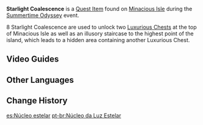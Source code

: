 {{Item Infobox
|id           = 101908
|image        = Item Starlight Coalescence.png
|type         = Quest Items
|group        = Event Items
|description  = A translucent crystal that seems to hold coalescent starlight within it. This item seems to be key to solving a certain mechanism puzzle somewhere.
|source1      = Found on [[Minacious Isle/2.8|Minacious Isle]]
|event        = Summertime Odyssey
}}
'''Starlight Coalescence''' is a [[Quest Item]] found on [[Minacious Isle/2.8|Minacious Isle]] during the [[Summertime Odyssey]] event.

8 Starlight Coalescence are used to unlock two [[Luxurious Chest]]s at the top of Minacious Isle as well as an illusory staircase to the highest point of the island, which leads to a hidden area containing another Luxurious Chest.

==Video Guides==
{{EVT
|video1   = https://youtu.be/TCmrjQ1nt4k
|caption1 = Starlight Coalescence Guide

|video2   = https://youtu.be/LqDZsSPtApQ
|caption2 = Starlight Coalescence Locations & Constellation Puzzle
}}

==Other Languages==
{{Other Languages
|default_hidden = 1
|en      = Starlight Coalescence
|zhs     = 星光凝核
|zhs_rm  = Xīngguāng Nínghé
|zht     = 星光凝核
|zht_rm  = Xīngguāng Nínghé
|ja      = 星光凝核
|ja_rm   = Seikou Gyoukaku{{Assumed}}
|ko      = 응축된 별빛
|es      = Núcleo estelar
|fr      = Nucléus stellaire
|ru      = Слияние звёздного света
|th      = แกนรวมแสงดาว
|th_rm   = 
|vi      = Ánh Sao Ngưng Tụ
|de      = Sternenlicht-Kondenskern
|id      = Leburan Cahaya Bintang
|pt      = Núcleo da Luz Estelar
}}

==Change History==
{{Change History|2.8}}

[[es:Núcleo estelar]]
[[pt-br:Núcleo da Luz Estelar]]